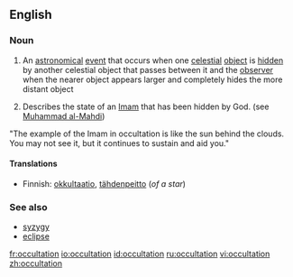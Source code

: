 ==English==
===Noun===
{{en-noun}}
# {{astronomy}} An [[astronomical]] [[event]] that occurs when one [[celestial]] [[object]] is [[hidden]] by another celestial object that passes between it and the [[observer]] when the nearer object appears larger and completely hides the more distant object
# {{religion}} Describes the state of an [[Imam]] that has been hidden by God. (see [[wikipedia:Muhammad al-Mahdi|Muhammad al-Mahdi]])
"The example of the Imam in occultation is like the sun behind the clouds. You may not see it, but it continues to sustain and aid you."

====Translations====
{{top}}
*Finnish: [[okkultaatio]], [[tähdenpeitto]] (''of a star'')
{{mid}}
{{bottom}}

===See also===
*[[syzygy]]
*[[eclipse]]

[[fr:occultation]]
[[io:occultation]]
[[id:occultation]]
[[ru:occultation]]
[[vi:occultation]]
[[zh:occultation]]